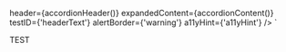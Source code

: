 
 header={accordionHeader()} 
 expandedContent={accordionContent()} 
 testID={'headerText'} 
 alertBorder={'warning'} 
 a11yHint={'a11yHint'} />
 `

TEST


<ComponentTopInfo componentName="AccordionCollapsible" example={exampleString} codeString={AccordionCollapsibleString}/>
